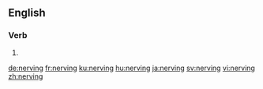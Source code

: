==English==

===Verb===
{{head|en|present participle}}

# {{present participle of|nerve|lang=en}}

[[de:nerving]]
[[fr:nerving]]
[[ku:nerving]]
[[hu:nerving]]
[[ja:nerving]]
[[sv:nerving]]
[[vi:nerving]]
[[zh:nerving]]